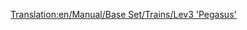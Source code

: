[[Translation:en/Manual/Base Set/Trains/Lev3 'Pegasus']]
{{it/Manual/Base Set/Trains/Treni|Image=[[File:en/Manual/Base Set/Trains/Lev3pegasus.png]]
|Name=Lev3 'Pegasus'
|Costo=€ 192.186
|Velocità=482 km/h (300 mph)
|Peso=130 t
|Potenza=15.209 hp (11,185 kW)
|Annuale=€ 7.142
|Progettata=2035
|Durata esercizio=20
|Capacità=N/A
|Description=Anche se è il secondo treno più veloce e il più veloce treno a motrice singola del gioco, non è molto più veloce del Lev2 ed i Lev4 saranno probabilmente rilasciati prima di aver completato l'upgrade della flotta ai Lev3. Quindi è meglio saltare questo treno per aspettare l'uscita del Lev4.


|Real-life=Nessun equivalente del mondo reale è stato trovato per questo treno. Forse tra qualche anno, quando MagLev sarà diventata una tecnologia consolidata, potresti inserire qui un motore MagLev di terza generazione.
}}